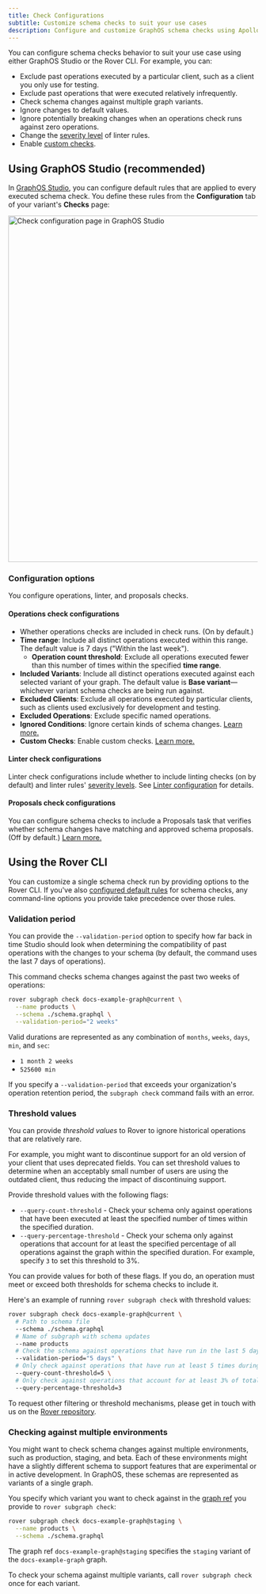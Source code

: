 ```yaml
---
title: Check Configurations
subtitle: Customize schema checks to suit your use cases
description: Configure and customize GraphOS schema checks using Apollo GraphOS Studio or Rover CLI.
---
```


You can configure schema checks behavior to suit your use case using either GraphOS Studio or the Rover CLI. For example, you can:

- Exclude past operations executed by a particular client, such as a client you only use for testing.
- Exclude past operations that were executed relatively infrequently.
- Check schema changes against multiple graph variants.
- Ignore changes to default values.
- Ignore potentially breaking changes when an operations check runs against zero operations.
- Change the [severity level](./schema-linter/#setting-severity-levels) of linter rules.
- Enable [custom checks](./custom-checks).

## Using GraphOS Studio (recommended)

In [GraphOS Studio](https://studio.apollographql.com?referrer=docs-content), you can configure default rules that are applied to every executed schema check.
You define these rules from the **Configuration** tab of your variant's **Checks** page:

<img
  className="screenshot"
  src="../img/schema-checks/check-configuration-page.jpg"
  alt="Check configuration page in GraphOS Studio"
  width="700"
/>

### Configuration options

You configure operations, linter, and proposals checks.

#### Operations check configurations

- Whether operations checks are included in check runs. (On by default.)
- **Time range**: Include all distinct operations executed within this range. The default value is 7 days ("Within the last week").
  - **Operation count threshold**: Exclude all operations executed fewer than this number of times within the specified **time range**.
- **Included Variants**: Include all distinct operations executed against each selected variant of your graph. The default value is **Base variant**—whichever variant schema checks are being run against.
- **Excluded Clients**: Exclude all operations executed by particular clients, such as clients used exclusively for development and testing.
- **Excluded Operations**: Exclude specific named operations.
- **Ignored Conditions**: Ignore certain kinds of schema changes. [Learn more.](./run-checks/#ignored-conditions-settings)
- **Custom Checks**: Enable custom checks. [Learn more.](./custom-checks)

#### Linter check configurations

Linter check configurations include whether to include linting checks (on by default) and linter rules' [severity levels](./schema-linter/#setting-severity-levels).
See [Linter configuration](./schema-linter/#linter-configuration) for details.

#### Proposals check configurations

You can configure schema checks to include a Proposals task that verifies whether schema changes have matching and approved schema proposals.
(Off by default.) [Learn more.](./schema-proposals/configuration#configure-schema-checks)

## Using the Rover CLI

You can customize a single schema check run by providing options to the Rover CLI. If you've also [configured default rules](#using-graphos-studio-recommended) for schema checks, any command-line options you provide take precedence over those rules.

### Validation period

You can provide the `--validation-period` option to specify how far back in time Studio should look when determining the compatibility of past operations with the changes to your schema (by default, the command uses the last 7 days of operations).

This command checks schema changes against the past two weeks of operations:

```bash showLineNumbers=false
rover subgraph check docs-example-graph@current \
  --name products \
  --schema ./schema.graphql \
  --validation-period="2 weeks"
```

Valid durations are represented as any combination of `months`, `weeks`, `days`, `min`, and `sec`:

- `1 month 2 weeks`
- `525600 min`

<Note>

If you specify a `--validation-period` that exceeds your organization's operation retention period, the `subgraph check` command fails with an error.

</Note>

### Threshold values

You can provide _threshold values_ to Rover to ignore historical operations that are relatively rare.

For example, you might want to discontinue support for an old version of your client that uses deprecated fields. You can set threshold values to determine when an acceptably small number of users are using the outdated client, thus reducing the impact of discontinuing support.

Provide threshold values with the following flags:

- `--query-count-threshold` - Check your schema only against operations that have been executed at least the specified number of times within the specified duration.
- `--query-percentage-threshold` - Check your schema only against operations that account for at least the specified percentage of all operations against the graph within the specified duration. For example, specify `3` to set this threshold to 3%.

<Note>

You can provide values for both of these flags. If you do, an operation must meet or exceed both thresholds for schema checks to include it.

</Note>

Here's an example of running `rover subgraph check` with threshold values:

```bash showLineNumbers=false
rover subgraph check docs-example-graph@current \
  # Path to schema file
  --schema ./schema.graphql
  # Name of subgraph with schema updates
  --name products
  # Check the schema against operations that have run in the last 5 days
  --validation-period="5 days" \
  # Only check against operations that have run at least 5 times during the 5-day duration
  --query-count-threshold=5 \
  # Only check against operations that account for at least 3% of total operation volume
  --query-percentage-threshold=3
```

To request other filtering or threshold mechanisms, please get in touch with us on the [Rover repository](https://github.com/apollographql/rover).

### Checking against multiple environments

You might want to check schema changes against multiple environments, such as production, staging, and beta. Each of these environments might have a slightly different schema to support features that are experimental or in active development. In GraphOS, these schemas are represented as variants of a single graph.

You specify which variant you want to check against in the [graph ref](/rover/conventions/#graph-refs) you provide to `rover subgraph check`:

```bash showLineNumbers=false
rover subgraph check docs-example-graph@staging \
  --name products \
  --schema ./schema.graphql
```

The graph ref `docs-example-graph@staging` specifies the `staging` variant of the `docs-example-graph` graph.

To check your schema against multiple variants, call `rover subgraph check` once for each variant.
